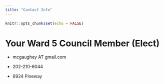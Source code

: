 ```yaml
---
title: "Contact Info"
---
```


```r
knitr::opts_chunk$set(echo = FALSE)
```

# Your Ward 5 Council Member (Elect)
- mcgaughey AT gmail.com

- 202-210-6044

- 6924 Pineway
